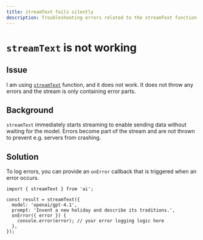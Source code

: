 ---
title: streamText fails silently
description: Troubleshooting errors related to the streamText function not working.
---

# `streamText` is not working

## Issue

I am using [`streamText`](/docs/reference/ai-sdk-core/stream-text) function, and it does not work.
It does not throw any errors and the stream is only containing error parts.

## Background

`streamText` immediately starts streaming to enable sending data without waiting for the model.
Errors become part of the stream and are not thrown to prevent e.g. servers from crashing.

## Solution

To log errors, you can provide an `onError` callback that is triggered when an error occurs.

```tsx highlight="6-8"
import { streamText } from 'ai';

const result = streamText({
  model: 'openai/gpt-4.1',
  prompt: 'Invent a new holiday and describe its traditions.',
  onError({ error }) {
    console.error(error); // your error logging logic here
  },
});
```
